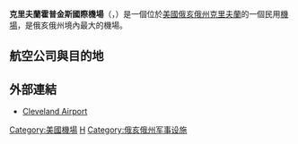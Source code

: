 {{noteTA
|T=zh-hans:克利夫兰霍普金斯国际机场; zh-hant:克里夫蘭霍普金斯國際機場;
|1=zh-hans:克利夫兰霍普金斯国际机场; zh-hant:克里夫蘭霍普金斯國際機場;
|2=zh-hans:克利夫兰; zh-hant:克里夫蘭;
}}
{{Infobox airport
| box-width        = 35%
| name             = 克里夫蘭霍普金斯國際機場
| nativename       = Cleveland Hopkins International Airport
| image            = Cleveland Hopkins International Airport.svg
| image-width      = 150
| image2           = Cleveland Hopkins International Airport Terminal.jpg
| image2-width     = 250
| type             = 民航
| opened           = 1925年
| city-served      = [[克里夫蘭|克里夫蘭]]
| hub              = 
| distance_to_city = 14公里
| elevation-m      = 241
| website          = [http://www.clevelandairport.com www.clevelandairport.com]
| IATA             = CLE
| ICAO             = KCLE
| FAA              = CLE
| coordinates      = {{Coord|41|24|42|N|081|50|59|W|type:airport_region:US|display=inline,title}}
| r1-number        = 6L/24R
| r1-length-f      = 9,000
| r1-length-m      = 2,743
| r1-surface       = [[混凝土|混凝土]]
| r2-number        = 6R/24L
| r2-length-f      = 9,955
| r2-length-m      = 3,034
| r2-surface       = 混凝土
| r3-number        = 10/28
| r3-length-f      = 6,017
| r3-length-m      = 1,834
| r3-surface       = [[瀝青|瀝青]]／混凝土
}}
'''克里夫蘭霍普金斯國際機場'''（{{lang-en|Cleveland Hopkins International Airport}}，{{Airport codes|CLE|KCLE|CLE}}）是一個位於[[美國|美國]][[俄亥俄州|俄亥俄州]][[克里夫蘭|克里夫蘭]]的一個民用[[機場|機場]]，是俄亥俄州境內最大的機場。

== 航空公司與目的地 ==
{{airport-dest-list
|{{flagicon|USA}} [[美國航空|美國航空]] | [[夏洛特道格拉斯國際機場|夏洛特]]、[[達拉斯-沃斯堡國際機場|達拉斯]]、[[費城國際機場|費城]]
|{{flagicon|USA}} [[美國之鷹航空|美國之鷹航空]] | [[夏洛特道格拉斯國際機場|夏洛特]]、[[歐海爾國際機場|芝加哥/歐海爾]]、[[邁亞密國際機場|邁亞密]]、[[約翰·甘迺迪國際機場|紐約/甘迺迪]]、[[拉瓜地亞機場|紐約/拉瓜地亞]]、[[費城國際機場|費城]]、[[隆納·雷根華盛頓國家機場|華盛頓/阿靈頓]]
|{{flagicon|USA}} [[聯合航空|聯合航空]] | [[歐海爾國際機場|芝加哥/歐海爾]]、[[丹佛國際機場|丹佛]]、[[喬治布希洲際機場|休士頓]]、[[洛杉磯國際機場|洛杉磯]]、[[紐華克自由國際機場|紐華克]]、[[奧蘭多國際機場|奧蘭多]]、[[舊金山國際機場|舊金山]]<br />'''季節性'''：[[勞德岱堡-好萊塢國際機場|勞德代爾堡]]、[[西南佛羅里達國際機場|邁爾斯堡]]、[[路易斯·穆尼奧斯·馬林國際機場|聖胡安]]、{{flagicon|Mexico}}[[坎昆國際機場|坎昆]]
|{{flagicon|USA}} [[聯航快運|聯航快運]] | [[愛德華·勞倫斯·洛根將軍國際機場|波士頓]]、[[歐海爾國際機場|芝加哥/歐海爾]]、[[米歇爾將軍國際機場|密爾瓦基]]、[[拉瓜地亞機場|紐約/拉瓜地亞]]、[[紐華克自由國際機場|紐華克]]、[[華盛頓杜勒斯國際機場|華盛頓/杜勒斯]]、[[隆納·雷根華盛頓國家機場|華盛頓/列根]]<br />'''季節性'''：[[查爾斯頓國際機場|查爾斯頓]]
|{{flagicon|USA}} [[達美航空|達美航空]] | [[哈茨菲爾德-傑克遜亞特蘭大國際機場|亞特蘭大]]<br />'''季節性'''：[[底特律都會韋恩縣機場|底特律]]、[[明尼亞波利斯－聖保羅國際機場|明尼亞波利斯/聖保羅]]
|{{flagicon|USA}} [[達美連接航空|達美連接航空]] | [[底特律都會韋恩縣機場|底特律]]、[[布拉德利國際機場|哈特福德]]、[[明尼亞波利斯－聖保羅國際機場|明尼亞波利斯/聖保羅]]、[[約翰·甘迺迪國際機場|紐約/甘迺迪]]、[[拉瓜地亞機場|紐約/拉瓜地亞]]、[[羅利達拉姆國際機場|羅利/達拉姆]]<br />'''季節性'''：[[奧蘭多國際機場|奧蘭多]]
|{{flagicon|USA}} [[邊疆航空|邊疆航空]] | [[西南佛羅里達國際機場|邁爾斯堡]]、[[麥卡倫國際機場|拉斯維加斯]]、[[邁亞密國際機場|邁亞密]]（2017年10月5日開航）、[[奧蘭多國際機場|奧蘭多]]、[[鳳凰城天港國際機場|鳳凰城]]、[[坦帕國際機場|坦帕]]、{{flagicon|Mexico}}[[坎昆國際機場|坎昆]]<br />'''季節性'''：[[哈茨菲爾德-傑克遜亞特蘭大國際機場|亞特蘭大]]、[[夏洛特道格拉斯國際機場|夏洛特]]、[[丹佛國際機場|丹佛]]、[[喬治布希洲際機場|休士頓]]、[[洛杉磯國際機場|洛杉磯]]、[[明尼亞波利斯－聖保羅國際機場|明尼亞波利斯/聖保羅]]、[[波特蘭國際機場|波特蘭]]、[[羅利達拉姆國際機場|羅利/達拉姆]]、[[聖地牙哥國際機場|聖地牙哥]]、[[舊金山國際機場|舊金山]]、[[西雅圖-塔科馬國際機場|西雅圖]]
|{{flagicon|USA}} [[忠實航空|忠實航空]] | [[奧斯汀-伯格斯特國際機場|奧斯汀]]、[[傑克遜維爾國際機場|傑克遜維爾]]、[[奧蘭多桑福德國際機場|桑福德]]、[[蓬塔戈爾達機場|蓬塔戈爾達]]、[[薩凡納/希爾頓黑德島國際機場|薩凡納]]、[[聖彼得堡清水國際機場|皮尼拉斯]]<br />'''季節性'''：[[勞德岱堡-好萊塢國際機場|勞德代爾堡]]、[[德斯坦-沃爾頓堡海灘機場|沃爾頓堡]]、[[默特爾海灘國際機場|默特爾海灘]]
|{{flagicon|USA}} [[捷藍航空|捷藍航空]] | [[愛德華·勞倫斯·洛根將軍國際機場|波士頓]]、[[勞德岱堡-好萊塢國際機場|勞德代爾堡]]
|{{flagicon|USA}} [[西南航空|西南航空]] | [[底特律都會韋恩縣機場|底特律]]、[[巴爾的摩/華盛頓瑟古德·馬歇爾國際機場|華盛頓/巴爾的摩]]、[[中途國際機場|芝加哥/中途]]、[[丹佛國際機場|丹佛]]、[[麥卡倫國際機場|拉斯維加斯]]、[[米歇爾將軍國際機場|密爾瓦基]]（2017年11月5日開航）、[[納什維爾國際機場|納許維爾]]、[[鳳凰城天港國際機場|鳳凰城]]、[[蘭伯特-聖路易斯國際機場|聖路易]]<br />'''季節性'''：[[西南佛羅里達國際機場|邁爾斯堡]]、[[奧蘭多國際機場|奧蘭多]]
|{{flagicon|USA}} [[精神航空|精神航空]] | [[底特律都會韋恩縣機場|底特律]]、[[勞德岱堡-好萊塢國際機場|勞德代爾堡]]、[[麥卡倫國際機場|拉斯維加斯]]、[[洛杉磯國際機場|洛杉磯]]、[[紐奧良路易阿姆斯壯國際機場|紐奧良]]、[[奧蘭多國際機場|奧蘭多]]<br />'''季節性'''：[[愛德華·勞倫斯·洛根將軍國際機場|波士頓]]、[[達拉斯-沃斯堡國際機場|達拉斯]]、[[西南佛羅里達國際機場|邁爾斯堡]]、[[默特爾海灘國際機場|默特爾海灘]]、[[坦帕國際機場|坦帕]]
|{{flagicon|USA}} [[蘋果假期|蘋果假期]] | '''季節性包機'''：{{flagicon|Dominican_Republic}}[[蓬塔卡納國際機場|蓬塔卡納]]
|{{flagicon|USA}} [[渡假特快|渡假特快]] | '''季節性包機'''：{{flagicon|Jamaica}}[[桑斯特國際機場|蒙特哥貝]]
|{{nowrap|{{flagicon|CAN}} [[加拿大快運航空|加拿大快運航空]]}} |[[多倫多皮爾遜國際機場|多倫多]]
|{{flagicon|ISL}} [[WOW航空|WOW航空]] |[[凱夫拉維克國際機場|雷克雅未克-凱夫拉維克]]（2018年5月3日開辦）
}}

== 外部連結 ==
{{Commons category|Cleveland Hopkins International Airport}}
*[http://www.clevelandairport.com/ Cleveland Airport] {{Wayback|url=http://www.clevelandairport.com/ |date=20201201230211 }}{{en}}

[[Category:美國機場|Category:美國機場]]
[[Category:冠以人名的美洲機場|H]]
[[Category:俄亥俄州军事设施|Category:俄亥俄州军事设施]]